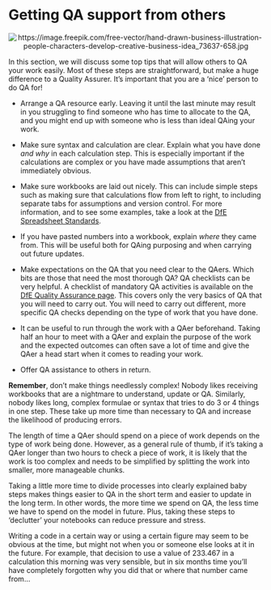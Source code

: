 # Getting QA support from others

<center>

![](pictures\together_pic.jpg "https://image.freepik.com/free-vector/hand-drawn-business-illustration-people-characters-develop-creative-business-idea_73637-658.jpg")

</center>

In this section, we will discuss some top tips that will allow others to QA your work easily. Most of these steps are straightforward, but make a huge difference to a Quality Assurer. It's important that you are a 'nice' person to do QA for!

* Arrange a QA resource early. Leaving it until the last minute may result in you struggling to find someone who has time to allocate to the QA, and you might end up with someone who is less than ideal QAing your work.

* Make sure syntax and calculation are clear. Explain what you have done *and why* in each calculation step. This is especially important if the calculations are complex or you have made assumptions that aren't immediately obvious.

* Make sure workbooks are laid out nicely. This can include simple steps such as making sure that calculations flow from left to right, to including separate tabs for assumptions and version control. For more information, and to see some examples, take a look at the [DfE Spreadsheet Standards](https://dfe-analytical-services.github.io/spreadsheet-standards/).

* If you have pasted numbers into a workbook, explain *where* they came from. This will be useful both for QAing purposing and when carrying out future updates.

* Make expectations on the QA that you need clear to the QAers. Which bits are those that need the most thorough QA? QA checklists can be very helpful. A checklist of mandatory QA activities is available on the [DfE Quality Assurance page](https://educationgovuk.sharepoint.com/sites/sarpi/g/SitePages/Quality-Assurance.aspx). This covers only the very basics of QA that you will need to carry out. You will need to carry out different, more specific QA checks depending on the type of work that you have done.

* It can be useful to run through the work with a QAer beforehand. Taking half an hour to meet with a QAer and explain the purpose of the work and the expected outcomes can often save a lot of time and give the QAer a head start when it comes to reading your work.

* Offer QA assistance to others in return.

**Remember**, don't make things needlessly complex! Nobody likes receiving workbooks that are a nightmare to understand, update or QA. Similarly, nobody likes long, complex formulae or syntax that tries to do 3 or 4 things in one step. These take up more time than necessary to QA and increase the likelihood of producing errors.

The length of time a QAer should spend on a piece of work depends on the type of work being done. However, as a general rule of thumb, if it's taking a QAer longer than two hours to check a piece of work, it is likely that the work is too complex and needs to be simplified by splitting the work into smaller, more manageable chunks.

Taking a little more time to divide processes into clearly explained baby steps makes things easier to QA in the short term and easier to update in the long term. In other words, the more time we spend on QA, the less time we have to spend on the model in future. Plus, taking these steps to 'declutter' your notebooks can reduce pressure and stress.

Writing a code in a certain way or using a certain figure may seem to be obvious at the time, but might not when you or someone else looks at it in the future. For example, that decision to use a value of 233.467 in a calculation this morning was very sensible, but in six months time you'll have completely forgotten why you did that or where that number came from...